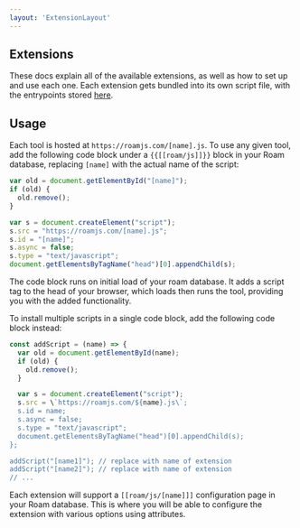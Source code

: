 ```yaml
---
layout: 'ExtensionLayout'
---
```



## Extensions

These docs explain all of the available extensions, as well as how to set up and use each one. Each extension gets bundled into its own script file, with the entrypoints stored [here](https://github.com/dvargas92495/roam-js-extensions/tree/master/src/entries).

## Usage

Each tool is hosted at `https://roamjs.com/[name].js`. To use any given tool, add the following code block under a `{{[[roam/js]]}}` block in your Roam database, replacing `[name]` with the actual name of the script:

```js
var old = document.getElementById("[name]");
if (old) {
  old.remove();
}

var s = document.createElement("script");
s.src = "https://roamjs.com/[name].js";
s.id = "[name]";
s.async = false;
s.type = "text/javascript";
document.getElementsByTagName("head")[0].appendChild(s);
```

The code block runs on initial load of your roam database. It adds a script tag to the head of your browser, which loads then runs the tool, providing you with the added functionality.

To install multiple scripts in a single code block, add the following code block instead:

```javascript
const addScript = (name) => {
  var old = document.getElementById(name);
  if (old) {
    old.remove();
  }

  var s = document.createElement("script");
  s.src = \`https://roamjs.com/${name}.js\`;
  s.id = name;
  s.async = false;
  s.type = "text/javascript";
  document.getElementsByTagName("head")[0].appendChild(s);
};

addScript("[name1]"); // replace with name of extension
addScript("[name2]"); // replace with name of extension
// ...
```
<!---
To install **all** the supported extensions, click the button below and paste the output anywhere in your Roam DB!

<CopyCode />
-->
Each extension will support a `[[roam/js/[name]]]` configuration page in your Roam database. This is where you will be able to configure the extension with various options using attributes.
